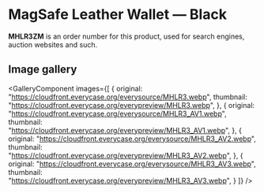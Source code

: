 
# MagSafe Leather Wallet — Black

<Callout type='info' emoji='👉🏻'>**MHLR3ZM** is an order number for this product, used for search engines, auction websites and such.</Callout>

## Image gallery

<GalleryComponent
    images={[
      {
        original: "https://cloudfront.everycase.org/everysource/MHLR3.webp",
        thumbnail: "https://cloudfront.everycase.org/everypreview/MHLR3.webp",
      },
      {
        original: "https://cloudfront.everycase.org/everysource/MHLR3_AV1.webp",
        thumbnail: "https://cloudfront.everycase.org/everypreview/MHLR3_AV1.webp",
      },
      {
        original: "https://cloudfront.everycase.org/everysource/MHLR3_AV2.webp",
        thumbnail: "https://cloudfront.everycase.org/everypreview/MHLR3_AV2.webp",
      },
      {
        original: "https://cloudfront.everycase.org/everysource/MHLR3_AV3.webp",
        thumbnail: "https://cloudfront.everycase.org/everypreview/MHLR3_AV3.webp",
      }
    ]}
  />
